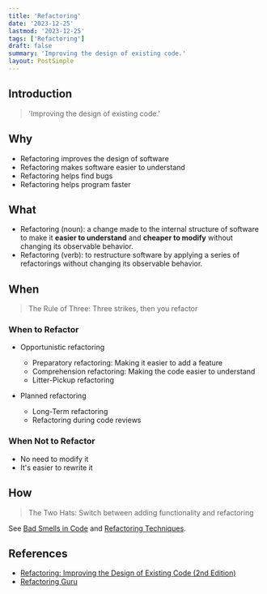 ```yaml
---
title: 'Refactoring'
date: '2023-12-25'
lastmod: '2023-12-25'
tags: ['Refactoring']
draft: false
summary: 'Improving the design of existing code.'
layout: PostSimple
---
```


## Introduction

> 'Improving the design of existing code.'

<TOCInline toc={props.toc} exclude="Introduction" />

## Why

- Refactoring improves the design of software
- Refactoring makes software easier to understand
- Refactoring helps find bugs
- Refactoring helps program faster

## What

- Refactoring (noun): a change made to the internal structure of software to make it **easier to understand** and **cheaper to modify** without changing its observable behavior.
- Refactoring (verb): to restructure software by applying a series of refactorings without changing its observable behavior.

## When

> The Rule of Three: Three strikes, then you refactor

### When to Refactor

- Opportunistic refactoring

  - Preparatory refactoring: Making it easier to add a feature
  - Comprehension refactoring: Making the code easier to understand
  - Litter-Pickup refactoring

- Planned refactoring

  - Long-Term refactoring
  - Refactoring during code reviews

### When Not to Refactor

- No need to modify it
- It's easier to rewrite it

## How

> The Two Hats: Switch between adding functionality and refactoring

See [Bad Smells in Code](https://refactoring.guru/refactoring/smells) and [Refactoring Techniques](https://refactoring.guru/refactoring/techniques).

## References

- [Refactoring: Improving the Design of Existing Code (2nd Edition)](https://www.amazon.com.au/Refactoring-Improving-Existing-Addison-Wesley-Signature-ebook/dp/B07LCM8RG2)
- [Refactoring Guru](https://refactoring.guru/refactoring)
